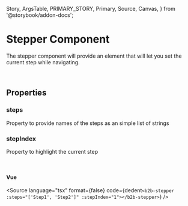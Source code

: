   Story,
  ArgsTable,
  PRIMARY_STORY,
  Primary,
  Source,
  Canvas,
} from '@storybook/addon-docs';

# Stepper Component

<Canvas columns={3} withSource="open" withToolbar={false}>
  <Story id="components-interaction-stepper--story-010-stepper" />
</Canvas>

The stepper component will provide an element that will let you set the current step while navigating.

<br />

## Properties

### steps

Property to provide names of the steps as an simple list of strings

### stepIndex

Property to highlight the current step

<br />

#### Vue

<Source
  language="tsx"
  format={false}
  code={dedent`
    <b2b-stepper :steps="['Step1', 'Step2']" :stepIndex="1"></b2b-stepper>
  `}
/>
